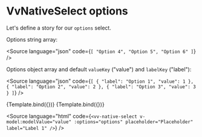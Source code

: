 
<Meta title="Components/NativeSelect/Props/options" />

# VvNativeSelect options

Let's define a story for our `options` select.

Options string array:

<Source language="json" code={`[ "Option 4", "Option 5", "Option 6" ]`} />

Options object array and default `valueKey` ("value") and `labelKey` ("label"):

<Source
	language="json"
	code={`[
	{
		"label": "Option 1",
		"value": 1
	},
	{
		"label": "Option 2",
		"value": 2
	},
	{
		"label": "Option 3",
		"value": 3
	}
]`}
/>

<Canvas>
	<Story
		name="optionsArray"
		play={optionsTest}
		args={{
			label: 'Lorem Ipsum',
			placeholder: 'Placeholder',
			value: '',
			options: ['Option 1', 'Option 2', 'Option 3'],
			'data-testid': 'native-select'
		}}>
		{Template.bind({})}
	</Story>
</Canvas>

<Canvas>
	<Story
		name="optionsObject"
		play={optionsTest}
		args={{
			label: 'Lorem Ipsum',
			placeholder: 'Placeholder',
			value: '',
			options: [
				{
					label: 'Option 1',
					value: 1
				},
				{
					label: 'Option 2',
					value: 2
				},
				{
					label: 'Option 3',
					value: 3
				}
			],
			'data-testid': 'native-select'
		}}>
		{Template.bind({})}
	</Story>
</Canvas>

<Source
	language="html"
	code={`<vv-native-select v-model:modelValue="value" :options="options" placeholder="Placeholder" label="Label 1" />`}
/>
